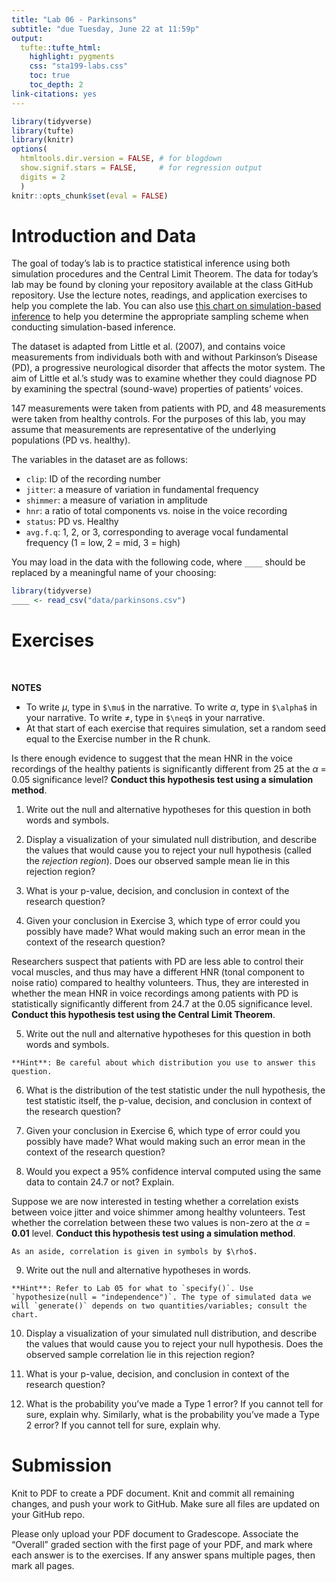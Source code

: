 ```yaml
---
title: "Lab 06 - Parkinsons"
subtitle: "due Tuesday, June 22 at 11:59p"
output: 
  tufte::tufte_html:
    highlight: pygments
    css: "sta199-labs.css"
    toc: true
    toc_depth: 2
link-citations: yes
---
```


```r
library(tidyverse)
library(tufte)
library(knitr)
options(
  htmltools.dir.version = FALSE, # for blogdown
  show.signif.stars = FALSE,     # for regression output
  digits = 2
  )
knitr::opts_chunk$set(eval = FALSE)
```

# Introduction and Data

The goal of today's lab is to practice statistical inference using both
simulation procedures and the Central Limit Theorem. The data for today's lab may be found by cloning your repository available at the class GitHub repository. Use the lecture notes, readings, and application exercises to help you complete the lab. You can also use [this chart on simulation-based inference](img/06-parkinsons/sim-inference-chart.png) to help you determine the appropriate sampling scheme when conducting simulation-based inference.

The dataset is adapted from Little et al. (2007), and contains voice 
measurements from individuals both with and without Parkinson's Disease (PD), a progressive neurological disorder that affects the motor system. The aim of Little et al.'s study was to examine whether they could diagnose PD by examining the spectral (sound-wave) properties of patients' voices.

147 measurements were taken from patients with PD, and 48 measurements were
taken from healthy controls. For the purposes of this lab, you may assume that measurements are representative of the underlying populations (PD vs. healthy).

The variables in the dataset are as follows:

- `clip`: ID of the recording number
- `jitter`: a measure of variation in fundamental frequency
- `shimmer`: a measure of variation in amplitude
- `hnr`: a ratio of total components vs. noise in the voice recording
- `status`: PD vs. Healthy
- `avg.f.q`: 1, 2, or 3, corresponding to average vocal fundamental frequency 
(1 = low, 2 = mid, 3 = high)

You may load in the data with the following code, where `____` should be
replaced by a meaningful name of your choosing:

```r
library(tidyverse)
____ <- read_csv("data/parkinsons.csv")
```

# Exercises

<br> 

<div class = "commit">
<b>NOTES</b>
<ul>
  <li>To write $\mu$, type in `$\mu$` in the narrative. To write $\alpha$, type in `$\alpha$` in your narrative. To write $\neq$, type in `$\neq$` in your narrative.</li>
  <li>At that start of each exercise that requires simulation, set a random seed equal to the Exercise number in the R chunk.</li>
</ul>
</div>


Is there enough evidence to suggest that the mean HNR in the voice recordings of the healthy patients is significantly different from 25 at the $\alpha$ = 0.05 significance level? **Conduct this hypothesis test using a simulation method**. 

1. Write out the null and alternative hypotheses for this question in both
words and symbols. 

2. Display a visualization of your simulated null distribution, and describe the values that would cause you to reject your null hypothesis (called the *rejection region*). Does our observed sample mean lie in this rejection region?

3. What is your p-value, decision, and conclusion in context of the
research question?

4. Given your conclusion in Exercise 3, which type of error could you possibly have made? What would making such an error mean in the context of the research question?

Researchers suspect that patients with PD are less able to control their vocal muscles, and thus may have a different HNR (tonal component to noise ratio)  compared to healthy volunteers. Thus, they are interested in whether the mean HNR in voice recordings among patients with PD is statistically significantly different from 24.7 at the 0.05 significance level. **Conduct this hypothesis test using the Central Limit Theorem**.

5. Write out the null and alternative hypotheses for this question in both
words and symbols. 

```marginfigure
**Hint**: Be careful about which distribution you use to answer this question.
```

6. What is the distribution of the test statistic under the null 
hypothesis, the test statistic itself, the p-value, decision, and conclusion in context of the research question?

7. Given your conclusion in Exercise 6, which type of error could you possibly have made? What would making such an error mean in the context of the research question?

8. Would you expect a 95% confidence interval computed using the same data to contain 24.7 or not? Explain.

Suppose we are now interested in testing whether a correlation exists between voice jitter and voice shimmer among healthy volunteers. Test whether the correlation between these two values is non-zero at the $\alpha$  = **0.01** level. **Conduct this hypothesis test using a simulation method**.

```marginfigure
As an aside, correlation is given in symbols by $\rho$.
```

9. Write out the null and alternative hypotheses in words. 

```marginfigure
**Hint**: Refer to Lab 05 for what to `specify()`. Use
`hypothesize(null = "independence")`. The type of simulated data we will `generate()` depends on two quantities/variables; consult the chart.
```

10. Display a visualization of your simulated null distribution, and describe the values that would cause you to reject your null hypothesis. Does the observed sample correlation lie in this rejection region?

11. What is your p-value, decision, and conclusion in context of the
research question?

12. What is the probability you've made a Type 1 error? If you cannot tell for sure, explain why. Similarly, what is the probability you've made a Type 2 error? If you cannot tell for sure, explain why.

# Submission

Knit to PDF to create a PDF document. Knit and commit all remaining changes, and push your work to GitHub. Make sure all files are updated on your GitHub repo.

Please only upload your PDF document to Gradescope. Associate the "Overall"
graded section with the first page of your PDF, and mark where each answer is to the exercises. If any answer spans multiple pages, then mark all pages.